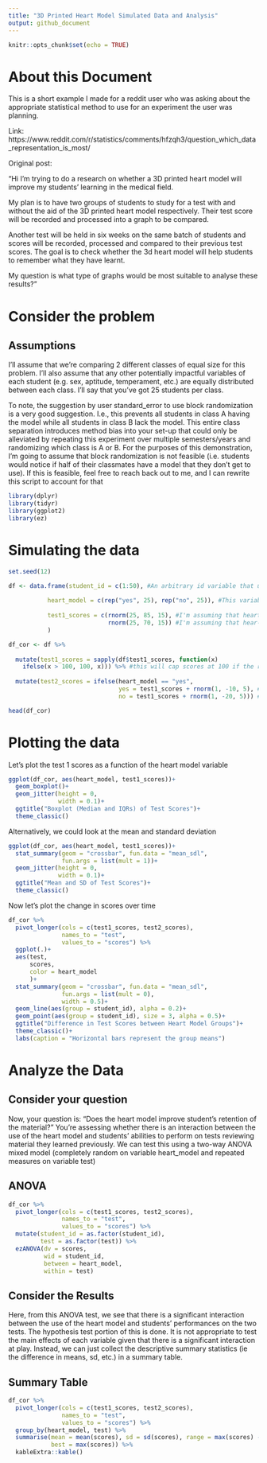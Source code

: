 ```yaml
---
title: "3D Printed Heart Model Simulated Data and Analysis"
output: github_document
---
```


```r
knitr::opts_chunk$set(echo = TRUE)
```

# About this Document

This is a short example I made for a reddit user who was asking about the appropriate statistical method to use for an experiment the user was planning.

Link: https://www.reddit.com/r/statistics/comments/hfzqh3/question_which_data_representation_is_most/

Original post: 

"Hi I’m trying to do a research on whether a 3D printed heart model will improve my students’ learning in the medical field.

My plan is to have two groups of students to study for a test with and without the aid of the 3D printed heart model respectively. Their test score will be recorded and processed into a graph to be compared.

Another test will be held in six weeks on the same batch of students and scores will be recorded, processed and compared to their previous test scores. The goal is to check whether the 3d heart model will help students to remember what they have learnt.

My question is what type of graphs would be most suitable to analyse these results?"

# Consider the problem

## Assumptions

I'll assume that we're comparing 2 different classes of equal size for this problem. I'll also assume that any other potentially impactful variables of each student (e.g. sex, aptitude, temperament, etc.) are equally distributed between each class. I'll say that you've got 25 students per class.

To note, the suggestion by user standard_error to use block randomization is a very good suggestion. I.e., this prevents all students in class A having the model while all students in class B lack the model. This entire class separation introduces method bias into your set-up that could only be alleviated by repeating this experiment over multiple semesters/years and randomizing which class is A or B. For the purposes of this demonstration, I'm going to assume that block randomization is not feasible  (i.e. students would notice if half of their classmates have a model that they don't get to use). If this is feasible, feel free to reach back out to me, and I can rewrite this script to account for that

```r
library(dplyr)
library(tidyr)
library(ggplot2)
library(ez)
```

# Simulating the data

```r
set.seed(12)

df <- data.frame(student_id = c(1:50), #An arbitrary id variable that uniquely identifies each student
                 
           heart_model = c(rep("yes", 25), rep("no", 25)), #This variable designates the heart model and essentially designates class A vs. class B
           
           test1_scores = c(rnorm(25, 85, 15), #I'm assuming that heart+ students will have a mean test score of 85 with standard deviation (sd) of 15
                            rnorm(25, 70, 15)) #I'm assuming that hear- students will have a mean test score of 70 with the same sd
           )

df_cor <- df %>% 
  
  mutate(test1_scores = sapply(df$test1_scores, function(x) 
    ifelse(x > 100, 100, x))) %>% #this will cap scores at 100 if the rnorm function pushes them above 100
  
  mutate(test2_scores = ifelse(heart_model == "yes", 
                               yes = test1_scores + rnorm(1, -10, 5), #Test scores will only drop by 10 points with the heart model
                               no = test1_scores + rnorm(1, -20, 5))) #Test scores will drop by 15 points for no heart model

head(df_cor)
```

# Plotting the data

Let's plot the test 1 scores as a function of the heart model variable

```r
ggplot(df_cor, aes(heart_model, test1_scores))+
  geom_boxplot()+
  geom_jitter(height = 0,
              width = 0.1)+
  ggtitle("Boxplot (Median and IQRs) of Test Scores")+
  theme_classic()
```

Alternatively, we could look at the mean and standard deviation

```r
ggplot(df_cor, aes(heart_model, test1_scores))+
  stat_summary(geom = "crossbar", fun.data = "mean_sdl",
               fun.args = list(mult = 1))+
  geom_jitter(height = 0,
              width = 0.1)+
  ggtitle("Mean and SD of Test Scores")+
  theme_classic()
```

Now let's plot the change in scores over time

```r
df_cor %>% 
  pivot_longer(cols = c(test1_scores, test2_scores),
               names_to = "test",
               values_to = "scores") %>% 
  ggplot(.)+
  aes(test, 
      scores, 
      color = heart_model
      )+
  stat_summary(geom = "crossbar", fun.data = "mean_sdl",
               fun.args = list(mult = 0),
               width = 0.5)+
  geom_line(aes(group = student_id), alpha = 0.2)+
  geom_point(aes(group = student_id), size = 3, alpha = 0.5)+
  ggtitle("Difference in Test Scores between Heart Model Groups")+
  theme_classic()+
  labs(caption = "Horizontal bars represent the group means")
```

# Analyze the Data

## Consider your question

Now, your question is: "Does the heart model improve student's retention of the material?" You're assessing whether there is an interaction between the use of the heart model and students' abilities to perform on tests reviewing material they learned previously. We can test this using a two-way ANOVA mixed model (completely random on variable heart_model and repeated measures on variable test)

## ANOVA

```r
df_cor %>% 
  pivot_longer(cols = c(test1_scores, test2_scores),
               names_to = "test",
               values_to = "scores") %>% 
  mutate(student_id = as.factor(student_id),
         test = as.factor(test)) %>% 
  ezANOVA(dv = scores, 
          wid = student_id,
          between = heart_model,
          within = test)
```

## Consider the Results

Here, from this ANOVA test, we see that there is a significant interaction between the use of the heart model and students' performances on the two tests. The hypothesis test portion of this is done. It is not appropriate to test the main effects of each variable given that there is a significant interaction at play. Instead, we can just collect the descriptive summary statistics (ie the difference in means, sd, etc.) in a summary table.

## Summary Table

```r
df_cor %>% 
  pivot_longer(cols = c(test1_scores, test2_scores),
               names_to = "test",
               values_to = "scores") %>% 
  group_by(heart_model, test) %>% 
  summarise(mean = mean(scores), sd = sd(scores), range = max(scores) - min(scores),
            best = max(scores)) %>% 
  kableExtra::kable()
```

